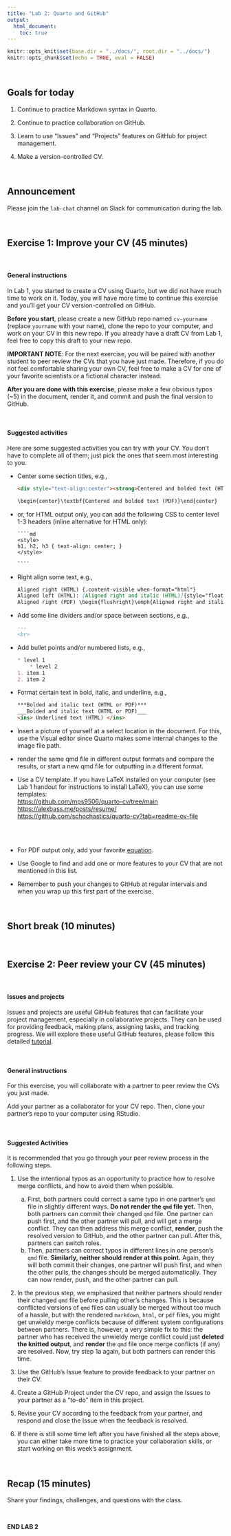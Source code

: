 ```yaml
---
title: "Lab 2: Quarto and GitHub"
output: 
  html_document:
    toc: true
---
```


```r
knitr::opts_knit$set(base.dir = "../docs/", root.dir = "../docs/")
knitr::opts_chunk$set(echo = TRUE, eval = FALSE)
```
<br>

## Goals for today

1. Continue to practice Markdown syntax in Quarto.
 
2. Continue to practice collaboration on GitHub.

3. Learn to use "Issues" and "Projects" features on GitHub for project management. 

4. Make a version-controlled CV.

<br>

## Announcement

Please join the `lab-chat` channel on Slack for communication during the lab. 

<br>

## Exercise 1: Improve your CV (45 minutes)

<br>

#### General instructions

In Lab 1, you started to create a CV using Quarto, but we did not have much time to work on it. Today, you will have more time to continue this exercise and you'll get your CV version-controlled on GitHub. 

**Before you start**, please create a new GitHub repo named `cv-yourname` (replace `yourname` with your name), clone the repo to your computer, and work on your CV in this new repo. If you already have a draft CV from Lab 1, feel free to copy this draft to your new repo.

**IMPORTANT NOTE**: For the next exercise, you will be paired with another student to peer review the CVs that you have just made. Therefore, if you do not feel comfortable sharing your own CV, feel free to make a CV for one of your favorite scientists or a fictional character instead. 

**After you are done with this exercise**, please make a few obvious typos (~5) in the document, render it, and commit and push the final version to GitHub. 

<br>  

#### Suggested activities

Here are some suggested activities you can try with your CV. You don't have to complete all of them; just pick the ones that seem most interesting to you.

  * Center some section titles, e.g.,
  
    ```md
    <div style="text-align:center"><strong>Centered and bolded text (HTML)</strong></div>
    
    \begin{center}\textbf{Centered and bolded text (PDF)}\end{center}
    
    ```
    
  * or, for HTML output only, you can add the following CSS to center level 1-3 headers (inline alternative for HTML only):
      
        ````md
        <style>
        h1, h2, h3 { text-align: center; }
        </style>

        ````

  * Right align some text, e.g.,
  
    ```md
    Aligned right (HTML) {.content-visible when-format="html"}
Aligned left (HTML): [Aligned right and italic (HTML)]{style="float:right"}
    Aligned right (PDF) \begin{flushright}\emph{Aligned right and italic (PDF)}\end{flushright}
    ```
    
  * Add some line dividers and/or space between sections, e.g.,
  
    ```md
    ---
    <br>
    ```
    
  * Add bullet points and/or numbered lists, e.g.,
  
    ```md
    * level 1
        * level 2
    1. item 1
    2. item 2
    ```
    
  * Format certain text in bold, italic, and underline, e.g., 
  
    ```md
    ***Bolded and italic text (HTML or PDF)***
    ___Bolded and italic text (HTML or PDF)___
    <ins> Underlined text (HTML) </ins>
    ```
    
  * Insert a picture of yourself at a select location in the document. For this, use the Visual editor since Quarto makes some internal changes to the image file path.

  * render the same qmd file in different output formats and compare the results, or start a new qmd file for outputting in a different format.
  
  * Use a CV template. If you have LaTeX installed on your computer (see Lab 1 handout for instructions to install LaTeX), you can use some templates:
  <br>
<https://github.com/mps9506/quarto-cv/tree/main>
<br>
<https://alexbass.me/posts/resume/>
<br>
<https://github.com/schochastics/quarto-cv?tab=readme-ov-file>

<br> <br>
  
  * For PDF output only, add your favorite [equation](https://rmd4sci.njtierney.com/math.html). 
  
  * Use Google to find and add one or more features to your CV that are not mentioned in this list. 
  
  * Remember to push your changes to GitHub at regular intervals and when you wrap up this first part of the exercise.
  
<br>

## Short break (10 minutes)

<br>

## Exercise 2: Peer review your CV (45 minutes)

<br>

#### Issues and projects

Issues and projects are useful GitHub features that can facilitate your project management, especially in collaborative projects. They can be used for providing feedback, making plans, assigning tasks, and tracking progress. We will explore these useful GitHub features, please follow this detailed  [tutorial](https://fish497.github.io/website/lectures/week_02/lec_04_intro_github.html#Issues). 

<br>

#### General instructions

For this exercise, you will collaborate with a partner to peer review the CVs you just made. 

Add your partner as a collaborator for your CV repo. Then, clone your partner's repo to your computer using RStudio. 

<br>


#### Suggested Activities

It is recommended that you go through your peer review process in the following steps. 

1. Use the intentional typos as an opportunity to practice how to resolve merge conflicts, and how to avoid them when possible. 
    a. First, both partners could correct a same typo in one partner's `qmd` file in slightly different ways. **Do not render the `qmd` file yet.** Then, both partners can commit their changed `qmd` file. One partner can push first, and the other partner will pull, and will get a merge conflict. They can then address this merge conflict, **render**, push the resolved version to GitHub, and the other partner can pull. After this, partners can switch roles. 
    b. Then, partners can correct typos in different lines in one person's `qmd` file. **Similarly, neither should render at this point.** Again, they will both commit their changes, one partner will push first, and when the other pulls, the changes should be merged automatically. They can now render, push, and the other partner can pull. 

2. In the previous step, we emphasized that neither partners should render their changed `qmd` file before pulling other's changes. This is because conflicted versions of `qmd` files can usually be merged without too much of a hassle, but with the rendered `markdown`, `html`, or `pdf` files, you might get unwieldy merge conflicts because of different system configurations between partners. There is, however, a very simple fix to this: the partner who has received the unwieldy merge conflict could just **deleted the knitted output**, and **render** the `qmd` file once merge conflicts (if any) are resolved. Now, try step 1a again, but both partners can render this time. 

3. Use the GitHub's Issue feature to provide feedback to your partner on their CV. 

4. Create a GitHub Project under the CV repo, and assign the Issues to your partner as a "to-do" item in this project. 

5. Revise your CV according to the feedback from your partner, and respond and close the Issue when the feedback is resolved. 

6. If there is still some time left after you have finished all the steps above, you can either take more time to practice your collaboration skills, or start working on this week's assignment. 

<br>

## Recap (15 minutes)

Share your findings, challenges, and questions with the class. 

<br>

**END LAB 2**

<div class="tocify-extend-page" data-unique="tocify-extend-page" style="height: 0;"></div>
